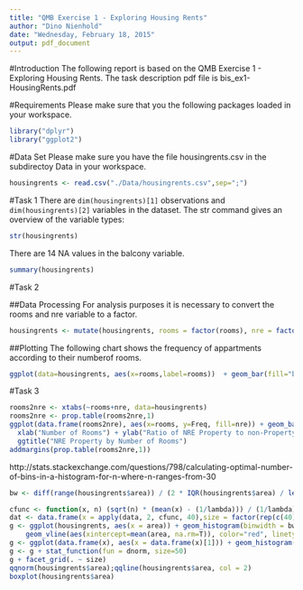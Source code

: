 ```yaml
---
title: "QMB Exercise 1 - Exploring Housing Rents"
author: "Dino Nienhold"
date: "Wednesday, February 18, 2015"
output: pdf_document
---
```


#Introduction
The following report is based on the QMB Exercise 1 - Exploring Housing Rents. The task description pdf file is bis_ex1-HousingRents.pdf

#Requirements
Please make sure that you the following packages loaded in your workspace.
```r
library("dplyr")
library("ggplot2")
```

#Data Set
Please make sure you have the file housingrents.csv in the subdirectoy Data in your workspace.
```r
housingrents <- read.csv("./Data/housingrents.csv",sep=";")
```

#Task 1
There are `dim(housingrents)[1]` observations and `dim(housingrents)[2]` variables in the dataset.
The str command gives an overview of the variable types:
```r
str(housingrents)
```
There are 14 NA values in the balcony variable.
```r
summary(housingrents)
```
#Task 2

##Data Processing
For analysis purposes it is necessary to convert the rooms and nre variable to a factor.
```r
housingrents <- mutate(housingrents, rooms = factor(rooms), nre = factor(nre,levels=c(0,1),labels=c("no","yes")))
```

##Plotting
The following chart shows the frequency of appartments according to their numberof rooms.
```r
ggplot(data=housingrents, aes(x=rooms,label=rooms))  + geom_bar(fill="blue") + ggtitle("Count by Rooms") 
```

#Task 3
```r
rooms2nre <- xtabs(~rooms+nre, data=housingrents)
rooms2nre <- prop.table(rooms2nre,1)
ggplot(data.frame(rooms2nre), aes(x=rooms, y=Freq, fill=nre)) + geom_bar(stat="identity") + 
  xlab("Number of Rooms") + ylab("Ratio of NRE Property to non-Property") + 
  ggtitle("NRE Property by Number of Rooms") 
addmargins(prop.table(rooms2nre,1))
```

http://stats.stackexchange.com/questions/798/calculating-optimal-number-of-bins-in-a-histogram-for-n-where-n-ranges-from-30
```r
bw <- diff(range(housingrents$area)) / (2 * IQR(housingrents$area) / length(housingrents$area)^(1/3))

cfunc <- function(x, n) (sqrt(n) * (mean(x) - (1/lambda))) / (1/lambda)
dat <- data.frame(x = apply(data, 2, cfunc, 40),size = factor(rep(c(40), rep(numberSimulation, 1))))
g <- ggplot(housingrents, aes(x = area)) + geom_histogram(binwidth = bw,colour="black", fill="white")  + geom_density(alpha=.2) + geom_density(alpha=.5, fill="#FF6666") +
    geom_vline(aes(xintercept=mean(area, na.rm=T)), color="red", linetype="dashed", size=1)
g <- ggplot(data.frame(x), aes(x = data.frame(x)[1])) + geom_histogram() 
g <- g + stat_function(fun = dnorm, size=50)
g + facet_grid(. ~ size)
qqnorm(housingrents$area);qqline(housingrents$area, col = 2)
boxplot(housingrents$area)
```